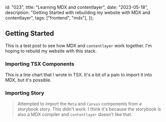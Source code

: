   id: "023",
  title: "Learning MDX and contentlayer",
  date: "2023-05-18",
  description:
    "Getting Started with rebuilding my website with MDX and contentlayer",
  tags: ["frontend", "mdx"],
});

## Getting Started

This is a test post to see how MDX and `contentlayer` work together. I'm hoping
to rebuild my website with this stack.

### Importing TSX Components


<LineChart data={mockLineChartProps.base.data} />

This is a line chart that I wrote in TSX. It's a bit of a pain to import it into
MDX, but it's possible.

### Importing Story

> Attempted to import the `Meta` and `Canvas` components from a storybook story.
> This didn't work. I think it's because the storybook is also a MDX compiler
> and `contentlayer` doesn't like that.
